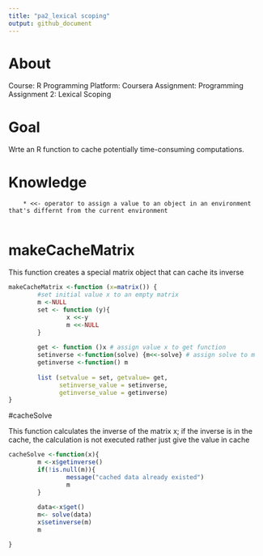 ```yaml
---
title: "pa2_lexical scoping"
output: github_document
---
```

# About
Course: R Programming
Platform: Coursera
Assignment: Programming Assignment 2: Lexical Scoping

# Goal 
Wrte an R function to cache potentially time-consuming computations. 

# Knowledge 

        * <<- operator to assign a value to an object in an environment that's differnt from the current environment 
        
# makeCacheMatrix

This function creates a special matrix object that can cache its inverse

```r
makeCacheMatrix <-function (x=matrix()) {
        #set initial value x to an empty matrix
        m <-NULL 
        set <- function (y){
                x <<-y
                m <<-NULL
        }
        
        get <- function ()x # assign value x to get function
        setinverse <-function(solve) {m<<-solve} # assign solve to m 
        getinverse <-function() m
        
        list (setvalue = set, getvalue= get,
              setinverse_value = setinverse,
              getinverse_value = getinverse)
}

```

#cacheSolve

This function calculates the inverse of the matrix x; if the inverse is in the cache, the calculation is not executed rather just give the value in cache 

```r
cacheSolve <-function(x){
        m <-x$getinverse()
        if(!is.null(m)){
                message("cached data already existed")
                m
        }
        
        data<-x$get()
        m<- solve(data)
        x$setinverse(m)
        m

}

```



